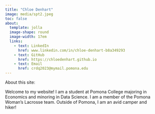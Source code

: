 ```yaml
---
title: "Chloe Denhart"
image: media/spt2.jpeg
toc: false
about: 
  template: jolla
  image-shape: round
  image-width: 17em
  links:
    - text: LinkedIn
      href: www.linkedin.com/in/chloe-denhart-b8a349293 
    - text: GitHub
      href: https://chloedenhart.github.io
    - text: Email
      href: crdq2023@mymail.pomona.edu
---
```


About this site:

Welcome to my website! I am a student at Pomona College majoring in Economics and minoring in Data Science. I am a member of the Pomona Woman's Lacrosse team. Outside of Pomona, I am an avid camper and hiker!

